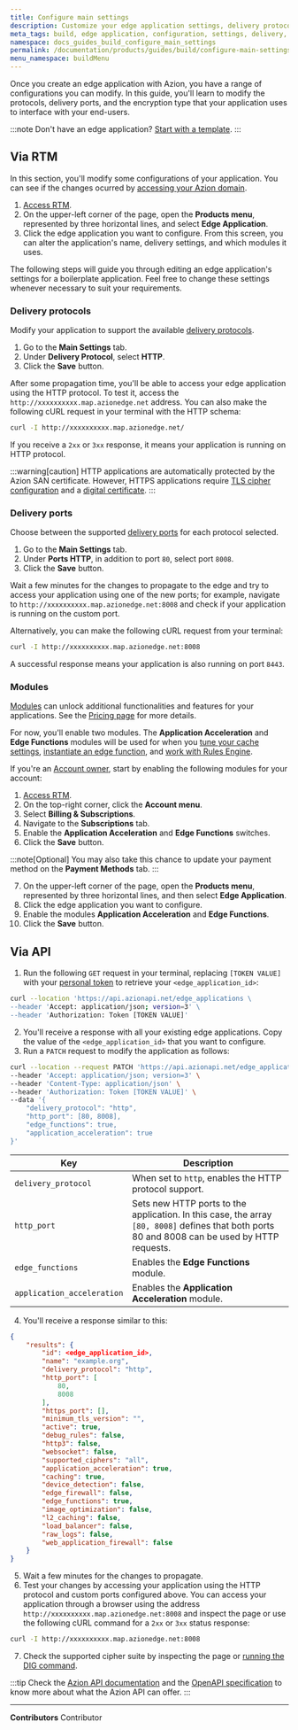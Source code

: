 ```yaml
---
title: Configure main settings
description: Customize your edge application settings, delivery protocols and modules.
meta_tags: build, edge application, configuration, settings, delivery, http, ports, http3
namespace: docs_guides_build_configure_main_settings
permalink: /documentation/products/guides/build/configure-main-settings/
menu_namespace: buildMenu
---
```


Once you create an edge application with Azion, you have a range of configurations you can modify. In this guide, you'll learn to modify the protocols, delivery ports, and the encryption type that your application uses to interface with your end-users.

:::note
Don't have an edge application? [Start with a template](/en/documentation/products/start-with-a-template/).
:::

## Via RTM

In this section, you'll modify some configurations of your application. You can see if the changes ocurred by [accessing your Azion domain](/en/documentation/products/guides/configure-a-domain/).

1. [Access RTM](https://manager.azion.com).
2. On the upper-left corner of the page, open the **Products menu**, represented by three horizontal lines, and select **Edge Application**.
3. Click the edge application you want to configure. From this screen, you can alter the application's name, delivery settings, and which modules it uses.

The following steps will guide you through editing an edge application's settings for a boilerplate application. Feel free to change these settings whenever necessary to suit your requirements.

### Delivery protocols

Modify your application to support the available [delivery protocols](/en/documentation/products/edge-application/main-settings/#delivery-protocols).

1. Go to the **Main Settings** tab.
2. Under **Delivery Protocol**, select **HTTP**.
3. Click the **Save** button.

After some propagation time, you'll be able to access your edge application using the HTTP protocol. To test it, access the `http://xxxxxxxxxx.map.azionedge.net` address. You can also make the following cURL request in your terminal with the HTTP schema:

```bash
curl -I http://xxxxxxxxxx.map.azionedge.net/
```

If you receive a `2xx` or `3xx` response, it means your application is running on HTTP protocol.

:::warning[caution]
HTTP applications are automatically protected by the Azion SAN certificate. However, HTTPS applications require [TLS cipher configuration](/en/documentation/products/guides/secure/ciphers/) and a [digital certificate](/en/documentation/products/guides/secure/digital-certificates/).
:::

### Delivery ports

Choose between the supported [delivery ports](/en/documentation/products/edge-application/main-settings/#ports) for each protocol selected.

1. Go to the **Main Settings** tab.
2. Under **Ports HTTP**, in addition to port `80`, select port `8008`.
4. Click the **Save** button.

Wait a few minutes for the changes to propagate to the edge and try to access your application using one of the new ports; for example, navigate to `http://xxxxxxxxxx.map.azionedge.net:8008` and check if your application is running on the custom port.

Alternatively, you can make the following cURL request from your terminal:

```bash
curl -I http://xxxxxxxxxx.map.azionedge.net:8008
```

A successful response means your application is also running on port `8443`.

### Modules

[Modules](/en/documentation/products/edge-application/#modules) can unlock additional functionalities and features for your applications. See the [Pricing page](https://www.azion.com/en/pricing/) for more details.

For now, you'll enable two modules. The **Application Acceleration** and **Edge Functions** modules will be used for when you [tune your cache settings](/en/documentation/products/guides/build/tune-cache-settings/), [instantiate an edge function](/en/documentation/products/guides/build/instantiate-edge-functions/), and [work with Rules Engine](/en/documentation/products/guides/build/work-with-rules-engine/). 

If you're an [Account owner](/en/documentation/products/guides/users-management/), start by enabling the following modules for your account:

1. [Access RTM](https://manager.azion.com).
2. On the top-right corner, click the **Account menu**.
3. Select **Billing & Subscriptions**.
4. Navigate to the **Subscriptions** tab.
5. Enable the **Application Acceleration** and **Edge Functions** switches.
6. Click the **Save** button.

:::note[Optional]
You may also take this chance to update your payment method on the **Payment Methods** tab.
:::

7. On the upper-left corner of the page, open the **Products menu**, represented by three horizontal lines, and then select **Edge Application**.
8. Click the edge application you want to configure.
9. Enable the modules **Application Acceleration** and **Edge Functions**.
10. Click the **Save** button.

## Via API

1. Run the following `GET` request in your terminal, replacing `[TOKEN VALUE]` with your [personal token](/en/documentation/products/guides/personal-tokens/) to retrieve your `<edge_application_id>`:

```bash
curl --location 'https://api.azionapi.net/edge_applications \
--header 'Accept: application/json; version=3' \
--header 'Authorization: Token [TOKEN VALUE]'
```

2. You'll receive a response with all your existing edge applications. Copy the value of the `<edge_application_id>` that you want to configure.
3. Run a `PATCH` request to modify the application as follows:

```bash
curl --location --request PATCH 'https://api.azionapi.net/edge_applications/<edge_application_id>' \
--header 'Accept: application/json; version=3' \
--header 'Content-Type: application/json' \
--header 'Authorization: Token [TOKEN VALUE]' \
--data '{
    "delivery_protocol": "http",
    "http_port": [80, 8008],
    "edge_functions": true,
    "application_acceleration": true
}'
```

  | Key | Description |
  | --- | --- |
  | `delivery_protocol` | When set to `http`, enables the HTTP protocol support. |
  | `http_port` | Sets new HTTP ports to the application. In this case, the array `[80, 8008]` defines that both ports 80 and 8008 can be used by HTTP requests. |
  | `edge_functions` | Enables the **Edge Functions** module. |
  | `application_acceleration` | Enables the **Application Acceleration** module. |

4. You'll receive a response similar to this:

```json
{
    "results": {
        "id": <edge_application_id>,
        "name": "example.org",
        "delivery_protocol": "http",
        "http_port": [
            80,
            8008
        ],
        "https_port": [],
        "minimum_tls_version": "",
        "active": true,
        "debug_rules": false,
        "http3": false,
        "websocket": false,
        "supported_ciphers": "all",
        "application_acceleration": true,
        "caching": true,
        "device_detection": false,
        "edge_firewall": false,
        "edge_functions": true,
        "image_optimization": false,
        "l2_caching": false,
        "load_balancer": false,
        "raw_logs": false,
        "web_application_firewall": false
    }
}
```

5. Wait a few minutes for the changes to propagate.
6. Test your changes by accessing your application using the HTTP protocol and custom ports configured above. You can access your application through a browser using the address `http://xxxxxxxxxx.map.azionedge.net:8008` and inspect the page or use the following cURL command for a `2xx` or `3xx` status response:

```bash
curl -I http://xxxxxxxxxx.map.azionedge.net:8008
```

7. Check the supported cipher suite by inspecting the page or [running the DIG command](/en/documentation/products/guides/run-the-dig-command/).

:::tip
Check the [Azion API documentation](https://api.azion.com/) and the [OpenAPI specification](https://github.com/aziontech/azionapi-openapi/) to know more about what the Azion API can offer.
:::



---


**Contributors** <ContributorList>Contributor</ContributorList>

